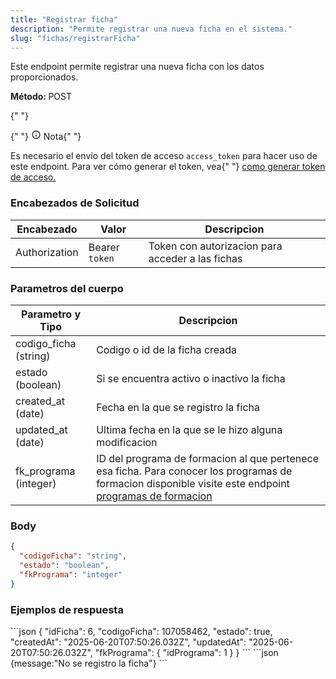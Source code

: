 ```yaml
---
title: "Registrar ficha"
description: "Permite registrar una nueva ficha en el sistema."
slug: "fichas/registrarFicha"
---
```



Este endpoint permite registrar una nueva ficha con los datos proporcionados.

<p>
  <strong>Método: </strong>
  <span class="sl-badge caution small astro-avdet4wd">POST</span>
</p>

<Tabs>
  <TabItem label="Endpoint">
    <ApiEndpoint url={`${API_BASE_URL}/ficha`} />
  </TabItem>
</Tabs>

<aside aria-label="Nota" class="starlight-aside starlight-aside--note">
  {" "}
  <p class="starlight-aside__title" aria-hidden="true">
    {" "}
    <svg
      aria-hidden="true"
      class="starlight-aside__icon astro-c6vsoqas"
      width="16"
      height="16"
      viewBox="0 0 24 24"
      fill="currentColor"
      style="--sl-icon-size: 1em;"
    >
      <path d="M12 11a1 1 0 0 0-1 1v4a1 1 0 0 0 2 0v-4a1 1 0 0 0-1-1Zm.38-3.92a1 1 0 0 0-.76 0 1 1 0 0 0-.33.21 1.15 1.15 0 0 0-.21.33 1 1 0 0 0 .21 1.09c.097.088.209.16.33.21A1 1 0 0 0 13 8a1.05 1.05 0 0 0-.29-.71 1 1 0 0 0-.33-.21ZM12 2a10 10 0 1 0 0 20 10 10 0 0 0 0-20Zm0 18a8 8 0 1 1 0-16.001A8 8 0 0 1 12 20Z"></path>
    </svg>
    Nota{" "}
  </p>
  Es necesario el envío del token de acceso <code>access_token</code> para hacer
  uso de este endpoint. Para ver cómo generar el token, vea{" "}
  <a href="/usuarios/login">como generar token de acceso.</a>
</aside>

<h3>Encabezados de Solicitud</h3>

| Encabezado    | Valor          | Descripcion                                      |
| ------------- | -------------- | ------------------------------------------------ |
| Authorization | Bearer `token` | Token con autorizacion para acceder a las fichas |

<h3>Parametros del cuerpo</h3>

| Parametro y Tipo      | Descripcion                                                                                                                                                                                                |
| --------------------- | ---------------------------------------------------------------------------------------------------------------------------------------------------------------------------------------------------------- |
| codigo_ficha (string) | Codigo o id de la ficha creada                                                                                                                                                                             |
| estado (boolean)      | Si se encuentra activo o inactivo la ficha                                                                                                                                                                 |
| created_at (date)     | Fecha en la que se registro la ficha                                                                                                                                                                       |
| updated_at (date)     | Ultima fecha en la que se le hizo alguna modificacion                                                                                                                                                      |
| fk_programa (integer) | ID del programa de formacion al que pertenece esa ficha. Para conocer los programas de formacion disponible visite este endpoint <a href="/programas-formacion/listarProgramas">programas de formacion</a> |

### Body

```json
{
  "codigoFicha": "string",
  "estado": "boolean",
  "fkPrograma": "integer"
}
```

<h3>Ejemplos de respuesta</h3>

<Tabs>
  <TabItem label="Status 201">
  ```json
 {
    "idFicha": 6,
    "codigoFicha": 107058462,
    "estado": true,
    "createdAt": "2025-06-20T07:50:26.032Z",
    "updatedAt": "2025-06-20T07:50:26.032Z",
    "fkPrograma": {
        "idPrograma": 1
    }
}
  ```
  </TabItem>

  <TabItem label="Status 400">
  ```json
  {message:"No se registro la ficha"}
  ```
  </TabItem>
</Tabs>
